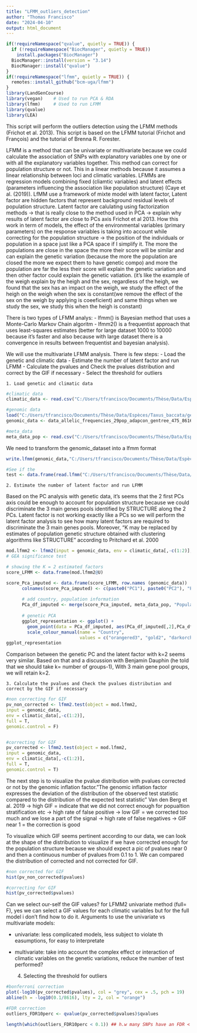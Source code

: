 ```yaml
---
title: "LFMM_outliers_detection"
author: "Thomas Francisco"
date: "2024-04-10"
output: html_document
---
```


```r
if(!requireNamespace("qvalue", quietly = TRUE)) {  
  if (!requireNamespace("BiocManager", quietly = TRUE))
    install.packages("BiocManager")
  BiocManager::install(version = "3.14")
  BiocManager::install("qvalue")
}
if(!requireNamespace("lfmm", quietly = TRUE)) {  
  remotes::install_github("bcm-uga/lfmm")
}
library(LandGenCourse)
library(vegan)    # Used to run PCA & RDA
library(lfmm)     # Used to run LFMM
library(qvalue)
library(LEA)
```


This script will perform the outliers detection using the LFMM methods (Frichot et al. 2013). This script is based on the LFMM tutorial (Frichot and François) and the tutorial of Brenna R. Forester. 

LFMM is a method that can be univariate or multivariate because we could calculate the association of SNPs with explanatory variables one by one or with all the explanatory variables together. This method can correct for population structure or not. This in a linear methods because it assumes a linear relationship between loci and climatic variables.
LFMMs are regression models combining fixed (cliamtic variables) and latent effects (parameters influencing the association like population structure) (Caye et al. (2019)). 
LfMM use a framework of mixte model with latent factor, Latent factor are hidden factors that represent background residual levels of
population structure. 
Latent factor are calulating using factorization methods -> that is really close to the method used in PCA -> explain why results of latent factor are close to PCs axis Frichot et al 2013.
How this work in term of models, the effect of the environmental variables (primary parameters) on the response variables is taking into account while correcting for the population structure -> the position of the individuals or population in a space just like a PCA space if I simplify it. The more the populations are close in the space the more their score will be similar and can explain the genetic variation (because the more the population are closed the more we expect them to have genetic compo) and more the population are far the less their score will explain the genetic variation and then other factor could explain the genetic vatiation. (it's like the example of the weigh explain by the heigh and the sex, regardless of the heigh, we found that the sex has an impact on the weigh, we study the effect of the heigh on the weigh when the sex is constant(we remove the effect of the sex on the weigh by applying is coeeficient) and same things when we study the sex, we study this when the heigh is constant)


There is two types of LFMM analys: 
- lfmm()  is Bayesian method that uses a Monte-Carlo Markov Chain algoritm
- lfmm2() is a frequentist approach that uses least-squares estimates (better for large dataset 1000 to 10000 because it's faster and also because with large dataset there is a convergence in results between frequentist and bayesian analysis).

We will use the multivariate LFMM analysis. 
There is few steps: 
      - Load the genetic and climatic data
      - Estimate the number of latent factor and run LFMM
      - Calculate the pvalues and Check the pvalues distribution and correct by the GIF if necessary
      - Select the threshold for outliers
      

    1. Load genetic and climatic data
    
```r

#climatic data
climatic_data <- read.csv("C:/Users/tfrancisco/Documents/Thèse/Data/Espèces/Taxus_baccata/Climatic_data/corr0.75/Past_Climatic_data_scale_0.75cor.csv",sep=";",dec=",")

#genomic data
load("C:/Users/tfrancisco/Documents/Thèse/Data/Espèces/Taxus_baccata/genetic_new/data_allelic_frequencies_29pop_adapcon_gentree_475_8616.Rdata")
genomic_data <- data_allelic_frequencies_29pop_adapcon_gentree_475_8616

#meta_data
meta_data_pop <- read.csv("C:/Users/tfrancisco/Documents/Thèse/Data/Espèces/Taxus_baccata/Populations/taxus_sample_29pop.csv",h=T,sep=";",dec=",")
```

We need to transform the genomic_dataset into a lfmm format 

```r

write.lfmm(genomic_data,"C:/Users/tfrancisco/Documents/Thèse/Data/Espèces/Taxus_baccata/genetic_new/genomic_data.lfmm")#here the input of write.geno is a dataset with individuals in rows, snps in columns and Na in 9

#See if the 
test <- data.frame(read.lfmm("C:/Users/tfrancisco/Documents/Thèse/Data/Espèces/Taxus_baccata/genetic_new/genomic_data.lfmm"))
```


    2. Estimate the number of latent factor and run LFMM

Based on the PC analysis with genetic data, it's seems that the 2 first PCs axis could be enough to account for population structure because we could discriminate the 3 main genes pools identified by STRUCTURE along the 2 PCs.
Latent factor is not working exactly like a PCs so we will perform the latent factor analysis to see how many latent factors are required to discriminate the 3 main genes pools. 
Moreover, "K may be replaced by estimates of population genetic structure obtained with clustering algorithms like STRUCTURE" according to Pritchard et al. 2000

```r

mod.lfmm2 <- lfmm2(input = genomic_data, env = climatic_data[,-c(1:2)], K = 2)
# GEA significance test

# showing the K = 2 estimated factors
score_LFMM <- data.frame(mod.lfmm2@U)

score_Pca_imputed <- data.frame(score_LFMM, row.names (genomic_data))
      colnames(score_Pca_imputed) <- c(paste0("PC1"), paste0("PC2"), "Population")
      
      # add country, population information
      PCa_df_imputed <- merge(score_Pca_imputed, meta_data_pop, "Population")
      
      # genetic PCA
      ggplot_representation <- ggplot() +
        geom_point(data = PCa_df_imputed, aes(PCa_df_imputed[,2],PCa_df_imputed[,3], color = PCa_df_imputed$Country)) +
        scale_colour_manual(name = "Country",
                            values = c("orangered3", "gold2", "darkorchid3", "navyblue", "turquoise2", "green3", "blue", "red", "black", "gray", "orange", "darkgreen")) 
ggplot_representation

```
Comparison between the genetic PC and the latent factor with k=2 seems very similar. Based on that and a discussion with Benjamin Dauphin (he told that we should take k= number of groups-1), With 3 main gene pool groups, we will retain k=2. 


    3. Calculate the pvalues and Check the pvalues distribution and correct by the GIF if necessary

```r
#non correcting for GIF
pv_non_corrected <- lfmm2.test(object = mod.lfmm2,
input = genomic_data,
env = climatic_data[,-c(1:2)],
full = T,
genomic.control = F)


#correcting for GIF
pv_corrected <- lfmm2.test(object = mod.lfmm2,
input = genomic_data,
env = climatic_data[,-c(1:2)],
full = T,
genomic.control = T)
```

The next step is to visualize the pvalue distribution with pvalues corrected or not by the genomic inflation factor."The genomic inflation factor expresses the deviation of the distribution of the observed test statistic compared to the distribution of the expected test statistic" Van den Berg et al. 2019
-> high GIF = indicate that we did not correct enough for popualtion stratification etc -> high rate of false positive
-> low GIF = we corrected too much and we lose a part of the signal -> high rate of false negatives
-> GIF near 1 = the correction is good

To visualize which GIF seems pertinent according to our data, we can look at the shape of the distribution to visualize if we have corrected enough for the population structure because we should expect a pic of pvalues near 0 and then a continuous number of pvalues from 0.1 to 1. 
We can compared the distribution of corrected and not corrected for GIF. 
```r
#non corrected for GIF
hist(pv_non_corrected$pvalues)

#correcting for GIF
hist(pv_corrected$pvalues)
```


Can we select our-self the GIF values? for LFMM2 univariate method (full= F), yes we can select a GIF values for each climatic variables but for the full model i don't find how to do it. 
Arguments to use the univariate vs multivariate models: 

  - univariate: less complicated models, less subject to violate th easumptions, for easy to interpretate 
  - multivariate: take into account the complex effect or interaction of climatic variables on the genetic variations, reduce the number of test performed?

    4. Selecting the threshold for outliers

```r

#bonferroni correction
plot(-log10(pv_corrected$pvalues), col = "grey", cex = .5, pch = 19)
abline(h = -log10(0.1/8616), lty = 2, col = "orange")

#FDR correction
outliers_FDR10perc <- qvalue(pv_corrected$pvalues)$qvalues

length(which(outliers_FDR10perc < 0.1)) ## h.w many SNPs have an FDR < 10%?
```